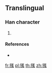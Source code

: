 {{character info/new}}
==Translingual==

===Han character===
{{Han char|rn=94|rad=犬|as=10|sn=13|four=|canj=KHTUI|ids=⿰犭羗}}

# {{defn|Han|sort=犬10}}

====References====
* {{Han ref|kx=0717.111|dkj=20477|hdz=21364.021|uh=7347|ud=29511}}

[[fr:獇]]
[[pl:獇]]
[[th:獇]]
[[zh:獇]]